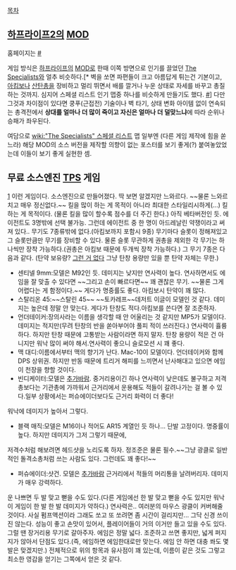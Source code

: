[[목차]]
== [[하프라이프2]]의 [[MOD]] ==

홈페이지는 [http://www.doubleactiongame.com #]

게임 방식은 [[하프라이프]]의 [[MOD]]로 한때 이쪽 방면으로 인기를 끌었던 [[The Specialists]]와 얼추 비슷하다.[* 벽을 쏘면 파편들이 크고 아름답게 튀는건 기본이고, [[아킴보]]나 [[산탄총]]을 장비하고 멀리 뛰면서 배를 깔거나 누운 상태로 자세를 바꾸고 총질하는 것까지. 심지어 스페셜 리스트 인기 맵중 하나를 비슷하게 만들기도 했다. [http://media.moddb.com/cache/images/mods/1/21/20797/thumb_620x2000/da_rooftops0009.jpg #]] 다만 그것과 차이점이 있다면 쿵푸(근접전) 기술이나 벽 타기, 상태 변화 아이템 없이 연속되는 총격전에서 '''상대를 얼마나 더 많이 죽이고 자신은 얼마나 더 덜맞느냐'''에 따라 순위나 승패가 좌우된다.

여담으로 [[wiki:"The Specialists" 스페셜 리스트]] 맵 일부엔 (다른 게임 제작에 힘을 쏟느라) 해당 MOD의 소스 버전을 제작할 의향이 없는 포스터를 보기 좋게(?) 붙여놓았었는데 이들이 보기 좋게 실현한 셈.
== 무료 소스엔진 [[TPS]] 게임 ==
{{{#!html
<iframe width="560" height="315" src="http://www.moddb.com/media/iframe/873717" frameborder="0" scrolling="no" allowfullscreen></iframe>
}}}

[http://mousenjoypad.com/wp-content/uploads/2014/10/double_action_boogaloo.jpg]
이런 게임이다. 소스엔진으로 만들어졌다. 딱 보면 알겠지만 느와르다. ~~물론 느와르치고 매우 정신없다.~~
킬을 많이 하는 게 목적이 아니라 최대한 스타일리시하게(...) 킬하는 게 목적이다. (물론 킬을 많이 할수록 점수를 더 주긴 한다.) 아직 베타버전인 듯. 에이전트도 3명밖에 선택 불가능. 그런데 에이전트 중 한 명이 아드레날린 약쟁이라고 써져 있다.. 무기도 7종류밖에 없다.(아킴보까지 포함시 9종) 무기마다 슬롯이 정해져있고 그 슬롯만큼만 무기를 장비할 수 있다.
물론 슬롯 무관하게 권총을 제외한 각 무기는 하나씩만 장착 가능하다.(권총은 아킴보 때문에 두개씩 장착 가능하다.)
그 무기 7종은 다음과 같다. (탄약 보유량? [[그런 거 없다]] 그냥 탄창 용량만 있을 뿐 탄약 자체는 무한.)
*센티넬 9mm:모델은 M92인 듯. 데미지는 낮지만 연사력이 높다. 연사하면서도 에임을 잘 맞출 수 있다면 ~~그리고 손이 빠르다면~~ 꽤 괜찮은 무기. ~~물론 그게 어렵다는 게 함정이다.~~ 게다가 명중률도 좋다.  아킴보시 탄약이 꽤 많다.
*스탈리온 45:~~스탈린 45~~ ~~토카레프~~데저트 이글이 모델인 것 같다. 데미지는 높은데 정말 안 맞는다. 게다가 탄창도 적다.아킴보를 쓴다면 잘 조준하자.
*언더테이커:장의사라는 이름을 생각할 때 안 어울리는 것 같지만 MP5가 모델이다. 데미지는 적지만(무려 탄창의 반을 쏟아부어야 풀피 적이 쓰러진다.) 연사력이 휼륭하다. 하지만 탄창 때문에 고통받는 사람이라면 하지 말자. 탄창 용량이 적은 건 아니지만 워낙 많이 써야 해서.연사력이 좋으니 슬로모션 시 꽤 좋다.
*맥 대디:이름에서부터 맥의 향기가 난다. Mac-10이 모델이다. 언더테이커와 함께 DPS 상위권. 하지만 반동 때문에 트리거 해피를 느끼면서 난사해대고 있으면 에임이 천장을 향할 것이다.
*빈디케이터:모델은 [[추가바람]]. 중거리용이긴 하나  연사력이 낮은데도 불구하고 저격총보다는 기관총에 가까워서 근거리에서 운용해도 적들이 갈려나가는 걸 볼 수 있다.일부 상황에서는 퍼슈에이더보다도 근거리 화력이 더 좋다!
워낙에 데미지가 높아서 그렇다.
*블랙 매직:모델은 M16이나 적어도 AR15 계열인 듯 하나... 단발 고정이다. 명중률이 높다. 하지만 데미지가 그저 그렇기 때문에,
저격수처럼 해보려면 헤드샷을 노리도록 하자. 정조준은 물론 필수.~~그냥 광클로 일반적인 돌격소총처럼 쓰는 사람도 있다. 그런데도 꽤 좋다!~~
*퍼슈에이더:샷건. 모델은 [[추가바람]] 근거리에서 적들의 머리통을 날려버리자. 데미지가 매우 강력하다.
운 나쁘면 두 발 맞고 뻗을 수도 있다.(다른 게임에선 한 발 맞고 뻗을 수도 있지만 워낙 이 게임이 한 발 한 발 데미지가 약하다.) 연사력은.. 여러분의 마우스 광클이 커버해줄 것이다. 사실 펌프액션이라 그래도 쏘고 또 쏘려면 좀 시간이 걸리지만... 그닥 신경 쓰이진 않는다. 성능이 좋고 손맛이 있어서, 플레이어들이 거의 이거만 들고 있을 수도 있다. 그럴 땐 장거리용 무기로 갈아주자. 에임은 정말 넓다. 조준하고 쓰면 좋지만, 넓게 퍼지지가 않아서 단점도 있다.(즉, 에임하면 에임한대로만 맞는다. 에임 안 하면 대충 쏴도 몇발은 맞겠지만.)
전체적으로 위의 항목과 유사점이 꽤 있는데, 이름이 같은 것도 그렇고 최소한 영감을 얻기는 그쪽에서 얻은 것 같다.

 

